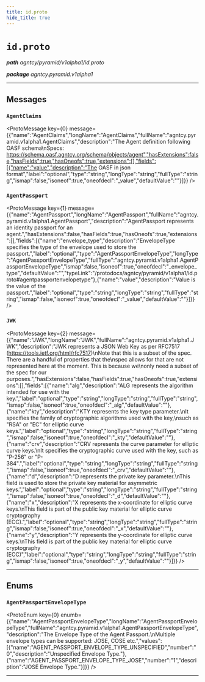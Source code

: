 ```yaml
---
title: id.proto
hide_title: true
---
```



# `id.proto`
_**path** agntcy/pyramid/v1alpha1/id.proto_

_**package** agntcy.pyramid.v1alpha1_



---

## Messages


### `AgentClaims`
<ProtoMessage key={0} message={{"name":"AgentClaims","longName":"AgentClaims","fullName":"agntcy.pyramid.v1alpha1.AgentClaims","description":"The Agent definition following OASF schema\nSpecs: https://schema.oasf.agntcy.org/schema/objects/agent","hasExtensions":false,"hasFields":true,"hasOneofs":true,"extensions":[],"fields":[{"name":"value","description":"The OASF in json format","label":"optional","type":"string","longType":"string","fullType":"string","ismap":false,"isoneof":true,"oneofdecl":"_value","defaultValue":""}]}} />


### `AgentPassport`
<ProtoMessage key={1} message={{"name":"AgentPassport","longName":"AgentPassport","fullName":"agntcy.pyramid.v1alpha1.AgentPassport","description":"AgentPassport represents an identity passport for an agent.","hasExtensions":false,"hasFields":true,"hasOneofs":true,"extensions":[],"fields":[{"name":"envelope_type","description":"EnvelopeType specifies the type of the envelope used to store the passport.","label":"optional","type":"AgentPassportEnvelopeType","longType":"AgentPassportEnvelopeType","fullType":"agntcy.pyramid.v1alpha1.AgentPassportEnvelopeType","ismap":false,"isoneof":true,"oneofdecl":"_envelope_type","defaultValue":"","typeLink":"/protodocs/agntcy/pyramid/v1alpha1/id.proto#agentpassportenvelopetype"},{"name":"value","description":"Value is the value of the passport.","label":"optional","type":"string","longType":"string","fullType":"string","ismap":false,"isoneof":true,"oneofdecl":"_value","defaultValue":""}]}} />


### `JWK`
<ProtoMessage key={2} message={{"name":"JWK","longName":"JWK","fullName":"agntcy.pyramid.v1alpha1.JWK","description":"JWK represents a JSON Web Key as per RFC7517 (https://tools.ietf.org/html/rfc7517)\nNote that this is a subset of the spec. There are a handful of properties that the\nspec allows for that are not represented here at the moment. This is because we\nonly need a subset of the spec for our purposes.","hasExtensions":false,"hasFields":true,"hasOneofs":true,"extensions":[],"fields":[{"name":"alg","description":"ALG represents the algorithm intended for use with the key.","label":"optional","type":"string","longType":"string","fullType":"string","ismap":false,"isoneof":true,"oneofdecl":"_alg","defaultValue":""},{"name":"kty","description":"KTY represents the key type parameter.\nIt specifies the family of cryptographic algorithms used with the key,\nsuch as \"RSA\" or \"EC\" for elliptic curve keys.","label":"optional","type":"string","longType":"string","fullType":"string","ismap":false,"isoneof":true,"oneofdecl":"_kty","defaultValue":""},{"name":"crv","description":"CRV represents the curve parameter for elliptic curve keys.\nIt specifies the cryptographic curve used with the key, such as \"P-256\" or \"P-384\".","label":"optional","type":"string","longType":"string","fullType":"string","ismap":false,"isoneof":true,"oneofdecl":"_crv","defaultValue":""},{"name":"d","description":"D represents the private key parameter.\nThis field is used to store the private key material for asymmetric keys.","label":"optional","type":"string","longType":"string","fullType":"string","ismap":false,"isoneof":true,"oneofdecl":"_d","defaultValue":""},{"name":"x","description":"X represents the x-coordinate for elliptic curve keys.\nThis field is part of the public key material for elliptic curve cryptography (ECC).","label":"optional","type":"string","longType":"string","fullType":"string","ismap":false,"isoneof":true,"oneofdecl":"_x","defaultValue":""},{"name":"y","description":"Y represents the y-coordinate for elliptic curve keys.\nThis field is part of the public key material for elliptic curve cryptography (ECC)","label":"optional","type":"string","longType":"string","fullType":"string","ismap":false,"isoneof":true,"oneofdecl":"_y","defaultValue":""}]}} />

---
## Enums


### `AgentPassportEnvelopeType`
<ProtoEnum key={0} enumb={{"name":"AgentPassportEnvelopeType","longName":"AgentPassportEnvelopeType","fullName":"agntcy.pyramid.v1alpha1.AgentPassportEnvelopeType","description":"The Envelope Type of the Agent Passport.\nMultiple envelope types can be supported: JOSE, COSE etc.","values":[{"name":"AGENT_PASSPORT_ENVELOPE_TYPE_UNSPECIFIED","number":"0","description":"Unspecified Envelope Type."},{"name":"AGENT_PASSPORT_ENVELOPE_TYPE_JOSE","number":"1","description":"JOSE Envelope Type."}]}} />

---


  